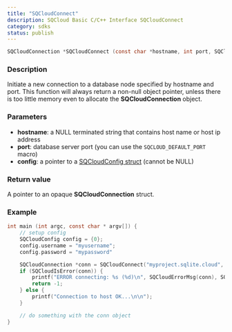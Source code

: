 ```yaml
---
title: "SQCloudConnect"
description: SQCloud Basic C/C++ Interface SQCloudConnect
category: sdks
status: publish
---
```


```c
SQCloudConnection *SQCloudConnect (const char *hostname, int port, SQCloudConfig *config);
```

### Description
Initiate a new connection to a database node specified by hostname and port. This function will always return a non-null object pointer, unless there is too little memory even to allocate the **SQCloudConnection** object.

### Parameters
* **hostname**: a NULL terminated string that contains host name or host ip address
* **port**: database server port (you can use the `SQCLOUD_DEFAULT_PORT` macro)
* **config**: a pointer to a [SQCloudConfig struct](/docs/sdk/c/sqcloudconfig) (cannot be NULL)

### Return value
A pointer to an opaque **SQCloudConnection** struct.

### Example
```c
int main (int argc, const char * argv[]) {
    // setup config
    SQCloudConfig config = {0};
    config.username = "myusername";
    config.password = "mypassword"

    SQCloudConnection *conn = SQCloudConnect("myproject.sqlite.cloud", SQCLOUD_DEFAULT_PORT, &config);
    if (SQCloudIsError(conn)) {
        printf("ERROR connecting: %s (%d)\n", SQCloudErrorMsg(conn), SQCloudErrorCode(conn));
        return -1;
    } else {
        printf("Connection to host OK...\n\n");
    }

    // do something with the conn object
}
```